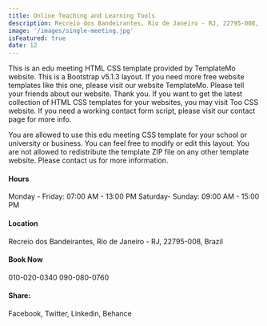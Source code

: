 ```yaml
---
title: Online Teaching and Learning Tools
description: Recreio dos Bandeirantes, Rio de Janeiro - RJ, 22795-008, Brazil
image: '/images/single-meeting.jpg'
isFeatured: true
date: 12
---
```


This is an edu meeting HTML CSS template provided by TemplateMo website. This is a Bootstrap v5.1.3 layout. If you need more free website templates like this one, please visit our website TemplateMo. Please tell your friends about our website. Thank you. If you want to get the latest collection of HTML CSS templates for your websites, you may visit Too CSS website. If you need a working contact form script, please visit our contact page for more info.

You are allowed to use this edu meeting CSS template for your school or university or business. You can feel free to modify or edit this layout. You are not allowed to redistribute the template ZIP file on any other template website. Please contact us for more information.

#### Hours

Monday - Friday: 07:00 AM - 13:00 PM
Saturday- Sunday: 09:00 AM - 15:00 PM

#### Location

Recreio dos Bandeirantes,
Rio de Janeiro - RJ, 22795-008, Brazil

#### Book Now

010-020-0340
090-080-0760

#### Share:

Facebook, Twitter, Linkedin, Behance
